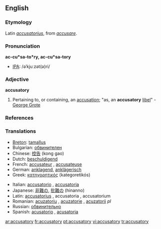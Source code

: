 ==English==

===Etymology===
Latin ''[[accusatorius]]'', from ''[[accusare]]''.

===Pronunciation===
'''ac-cu*sa-to*ry, ac-cu*sa-tory'''
*[[IPA]]: /əˈkjuːzət(ə)ri/

===Adjective===
'''accusatory'''

# Pertaining to, or containing, an [[accusation]]; "as, an '''accusatory''' [[libel]]" - [[w:George Grote|George Grote]]

===References===
{{R:Webster 1913}}

===Translations===
{{rfc-level|Translations at L3+}}
{{top}}
*[[Breton]]: [[tamallus]]
*Bulgarian: [[обвинителен]] {{m}}
*Chinese: [[控告]] (kong gao)
*Dutch: [[beschuldigend]]
*French: [[accusateur]] {{m}}, [[accusateuse]] {{f}}
*German: [[anklagend]], [[anklägerisch]]
*Greek: [[κατηγορητικός]] (kategoretikós)
{{mid}}
*Italian: [[accusatorio]] {{m}}, [[accusatoria]] {{f}}
*Japanese: [[非難]]の, [[批難]]の (hinanno)
*Latin: [[accusatorius]] {{m}}, accusatoria {{f}}, accusatorium {{n}}
*Romanian: [[acuzatoriu]] {{m}}, [[acuzatorie]] {{f}}, [[acuzatorii]] ''pl''
*Russian: [[обвинительно]]
*Spanish: [[acusatorio]] {{m}}, [[acusatoria]] {{f}}
{{bottom}}

[[ar:accusatory]]
[[fr:accusatory]]
[[pt:accusatory]]
[[vi:accusatory]]
[[tr:accusatory]]